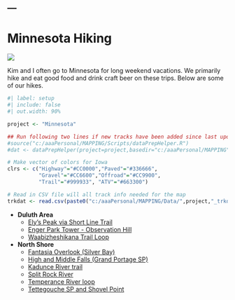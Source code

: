 ---
---

# Minnesota Hiking
![](../../zresources/img/MNhiking.jpg){fig-align="center"}

Kim and I often go to Minnesota for long weekend vacations. We primarily hike and eat good food and drink craft beer on these trips. Below are some of our hikes.

```r
#| label: setup
#| include: false
#| out.width: 90%

project <- "Minnesota"

## Run following two lines if new tracks have been added since last update
#source("c:/aaaPersonal/MAPPING/Scripts/dataPrepHelper.R")
#dat <- dataPrepHelper(project=project,basedir="c:/aaaPersonal/MAPPING")

# Make vector of colors for Iowa
clrs <- c("Highway"="#CC0000","Paved"="#336666",
          "Gravel"="#CC6600","Offroad"="#CC9900",
          "Trail"="#999933", "ATV"="#663300")

# Read in CSV file will all track info needed for the map
trkdat <- read.csv(paste0("c:/aaaPersonal/MAPPING/Data/",project,"_trkdat.csv"))
```

- **Duluth Area**
  - [Ely's Peak via Short Line Trail](MN ElyPeak ShortLine.html)
  - [Enger Park Tower - Observation Hill](MN_Enger_Observation.html)
  - [Waabizheshikana Trail Loop](MN Waabizheshikana.html)

- **North Shore**
  - [Fantasia Overlook (Silver Bay)](MN Fantasia.html)
  - [High and Middle Falls (Grand Portage SP)](MN Grand Portage.html)
  - [Kadunce River trail](MN Kadunce.html)
  - [Split Rock River](MN Split Rock River.html)
  - [Temperance River loop](MN Temperance Loop.html)
  - [Tettegouche SP and Shovel Point](MN Tettegouche Shovel Point.html)
